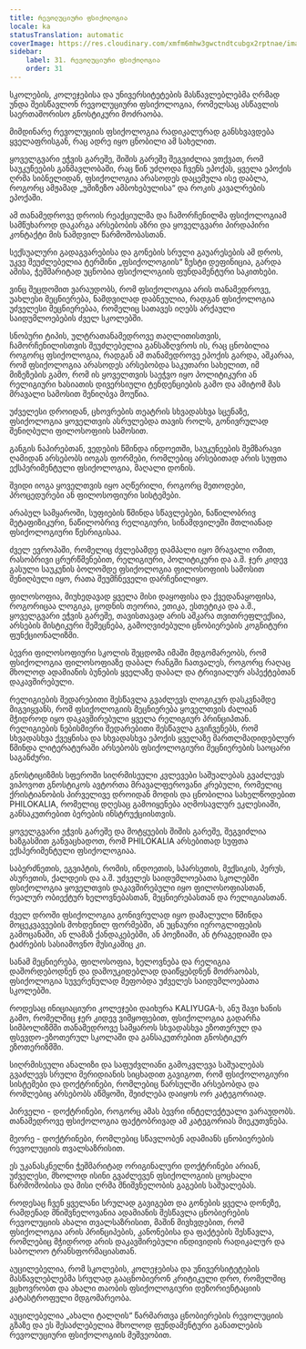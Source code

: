 ```yaml
---
title: რევოლუციური ფსიქოლოგია
locale: ka
statusTranslation: automatic
coverImage: https://res.cloudinary.com/xmfm6mhw3gwctndtcubgx2rptnae/image/upload/v1740337243/small_cover_educacion_fundamental_a051170f1c.webp
sidebar:
    label: 31. რევოლუციური ფსიქოლოგია
    order: 31
---
```

სკოლების, კოლეჯებისა და უნივერსიტეტების მასწავლებლებმა ღრმად უნდა შეისწავლონ რევოლუციური ფსიქოლოგია, რომელსაც ასწავლის საერთაშორისო გნოსტიკური მოძრაობა.

მიმდინარე რევოლუციის ფსიქოლოგია რადიკალურად განსხვავდება ყველაფრისგან, რაც ადრე იყო ცნობილი ამ სახელით.

ყოველგვარი ეჭვის გარეშე, შიშის გარეშე შეგვიძლია ვთქვათ, რომ საუკუნეების განმავლობაში, რაც წინ უძღოდა ჩვენს ეპოქას, ყველა ეპოქის ღრმა სიბნელიდან, ფსიქოლოგია არასოდეს დაცემულა ისე დაბლა, როგორც ამჟამად „უმიზეზო ამბოხებულისა“ და როკის კავალრების ეპოქაში.

ამ თანამედროვე დროის რეაქციულმა და ჩამორჩენილმა ფსიქოლოგიამ სამწუხაროდ დაკარგა არსებობის აზრი და ყოველგვარი პირდაპირი კონტაქტი მის ნამდვილ წარმოშობასთან.

სექსუალური გადაგვარებისა და გონების სრული გაუარესების ამ დროს, უკვე შეუძლებელია ტერმინი „ფსიქოლოგიის“ ზუსტი დეფინიცია, გარდა ამისა, ჭეშმარიტად უცნობია ფსიქოლოგიის ფუნდამენტური საკითხები.

ვინც შეცდომით ვარაუდობს, რომ ფსიქოლოგია არის თანამედროვე, უახლესი მეცნიერება, ნამდვილად დაბნეულია, რადგან ფსიქოლოგია უძველესი მეცნიერებაა, რომელიც სათავეს იღებს არქაული საიდუმლოებების ძველ სკოლებში.

სნობური ტიპის, ულტრათანამედროვე თაღლითისთვის, ჩამორჩენილისთვის შეუძლებელია განსაზღვროს ის, რაც ცნობილია როგორც ფსიქოლოგია, რადგან ამ თანამედროვე ეპოქის გარდა, აშკარაა, რომ ფსიქოლოგია არასოდეს არსებობდა საკუთარი სახელით, იმ მიზეზების გამო, რომ ის ყოველთვის საეჭვო იყო პოლიტიკური ან რელიგიური ხასიათის დივერსიული ტენდენციების გამო და ამიტომ მას მრავალი სამოსით შენიღბვა მოუწია.

უძველესი დროიდან, ცხოვრების თეატრის სხვადასხვა სცენაზე, ფსიქოლოგია ყოველთვის ასრულებდა თავის როლს, გონივრულად შენიღბული ფილოსოფიის სამოსით.

განგის ნაპირებთან, ვედების წმინდა ინდოეთში, საუკუნეების შემზარავი ღამიდან არსებობს იოგას ფორმები, რომლებიც არსებითად არის სუფთა ექსპერიმენტული ფსიქოლოგია, მაღალი დონის.

შვიდი იოგა ყოველთვის იყო აღწერილი, როგორც მეთოდები, პროცედურები ან ფილოსოფიური სისტემები.

არაბულ სამყაროში, სუფიების წმინდა სწავლებები, ნაწილობრივ მეტაფიზიკური, ნაწილობრივ რელიგიური, სინამდვილეში მთლიანად ფსიქოლოგიური წესრიგისაა.

ძველ ევროპაში, რომელიც ძვლებამდე დამპალი იყო მრავალი ომით, რასობრივი ცრურწმენებით, რელიგიური, პოლიტიკური და ა.შ. ჯერ კიდევ გასული საუკუნის ბოლომდე ფსიქოლოგია ფილოსოფიის სამოსით შენიღბული იყო, რათა შეუმჩნეველი დარჩენილიყო.

ფილოსოფია, მიუხედავად ყველა მისი დაყოფისა და ქვედანაყოფისა, როგორიცაა ლოგიკა, ცოდნის თეორია, ეთიკა, ესთეტიკა და ა.შ., ყოველგვარი ეჭვის გარეშე, თავისთავად არის აშკარა თვითრეფლექსია, არსების მისტიკური შემეცნება, გამოღვიძებული ცნობიერების კოგნიტური ფუნქციონალიზმი.

ბევრი ფილოსოფიური სკოლის შეცდომა იმაში მდგომარეობს, რომ ფსიქოლოგია ფილოსოფიაზე დაბალ რანგში ჩათვალეს, როგორც რაღაც მხოლოდ ადამიანის ბუნების ყველაზე დაბალ და ტრივიალურ ასპექტებთან დაკავშირებული.

რელიგიების შედარებითი შესწავლა გვაძლევს ლოგიკურ დასკვნამდე მიგვიყვანს, რომ ფსიქოლოგიის მეცნიერება ყოველთვის ძალიან მჭიდროდ იყო დაკავშირებული ყველა რელიგიურ პრინციპთან. რელიგიების ნებისმიერი შედარებითი შესწავლა გვიჩვენებს, რომ სხვადასხვა ქვეყნისა და სხვადასხვა ეპოქის ყველაზე მართლმადიდებლურ წმინდა ლიტერატურაში არსებობს ფსიქოლოგიური მეცნიერების საოცარი საგანძური.

გნოსტიციზმის სფეროში სიღრმისეული კვლევები საშუალებას გვაძლევს ვიპოვოთ გნოსტიკოს ავტორთა მრავალფეროვანი კრებული, რომელიც ქრისტიანობის პირველივე დროიდან მოდის და ცნობილია სახელწოდებით PHILOKALIA, რომელიც დღესაც გამოიყენება აღმოსავლურ ეკლესიაში, განსაკუთრებით ბერების ინსტრუქციისთვის.

ყოველგვარი ეჭვის გარეშე და მოტყუების შიშის გარეშე, შეგვიძლია ხაზგასმით განვაცხადოთ, რომ PHILOKALIA არსებითად სუფთა ექსპერიმენტული ფსიქოლოგიაა.

საბერძნეთის, ეგვიპტის, რომის, ინდოეთის, სპარსეთის, მექსიკის, პერუს, ასურეთის, ქალდეის და ა.შ. უძველეს საიდუმლოებათა სკოლებში ფსიქოლოგია ყოველთვის დაკავშირებული იყო ფილოსოფიასთან, რეალურ ობიექტურ ხელოვნებასთან, მეცნიერებასთან და რელიგიასთან.

ძველ დროში ფსიქოლოგია გონივრულად იყო დამალული წმინდა მოცეკვავეების მოხდენილ ფორმებში, ან უცნაური იეროგლიფების გამოცანაში, ან ლამაზ ქანდაკებებში, ან პოეზიაში, ან ტრაგედიაში და ტაძრების სასიამოვნო მუსიკაშიც კი.

სანამ მეცნიერება, ფილოსოფია, ხელოვნება და რელიგია დაშორდებოდნენ და დამოუკიდებლად დაიწყებდნენ მოძრაობას, ფსიქოლოგია სუვერენულად მეფობდა უძველეს საიდუმლოებათა სკოლებში.

როდესაც ინიციაციური კოლეჯები დაიხურა KALIYUGA-ს, ანუ შავი ხანის გამო, რომელშიც ჯერ კიდევ ვიმყოფებით, ფსიქოლოგია გადარჩა სიმბოლიზმში თანამედროვე სამყაროს სხვადასხვა ეზოთერულ და ფსევდო-ეზოთერულ სკოლაში და განსაკუთრებით გნოსტიკურ ეზოთერიზმში.

სიღრმისეული ანალიზი და საფუძვლიანი გამოკვლევა საშუალებას გვაძლევს სრული მერიდიანის სიცხადით გავიგოთ, რომ ფსიქოლოგიური სისტემები და დოქტრინები, რომლებიც წარსულში არსებობდა და რომლებიც არსებობს აწმყოში, შეიძლება დაიყოს ორ კატეგორიად.

პირველი - დოქტრინები, როგორც ამას ბევრი ინტელექტუალი ვარაუდობს. თანამედროვე ფსიქოლოგია ფაქტობრივად ამ კატეგორიას მიეკუთვნება.

მეორე - დოქტრინები, რომლებიც სწავლობენ ადამიანს ცნობიერების რევოლუციის თვალსაზრისით.

ეს უკანასკნელნი ჭეშმარიტად ორიგინალური დოქტრინები არიან, უძველესი, მხოლოდ ისინი გვაძლევენ ფსიქოლოგიის ცოცხალი წარმოშობისა და მისი ღრმა მნიშვნელობის გაგების საშუალებას.

როდესაც ჩვენ ყველანი სრულად გავიგებთ და გონების ყველა დონეზე, რამდენად მნიშვნელოვანია ადამიანის შესწავლა ცნობიერების რევოლუციის ახალი თვალსაზრისით, მაშინ მივხვდებით, რომ ფსიქოლოგია არის პრინციპების, კანონებისა და ფაქტების შესწავლა, რომლებიც მჭიდროდ არის დაკავშირებული ინდივიდის რადიკალურ და საბოლოო ტრანსფორმაციასთან.

აუცილებელია, რომ სკოლების, კოლეჯებისა და უნივერსიტეტების მასწავლებლებმა სრულად გააცნობიერონ კრიტიკული დრო, რომელშიც ვცხოვრობთ და ახალი თაობის ფსიქოლოგიური დეზორიენტაციის კატასტროფული მდგომარეობა.

აუცილებელია „ახალი ტალღის“ წარმართვა ცნობიერების რევოლუციის გზაზე და ეს შესაძლებელია მხოლოდ ფუნდამენტური განათლების რევოლუციური ფსიქოლოგიის მეშვეობით.

